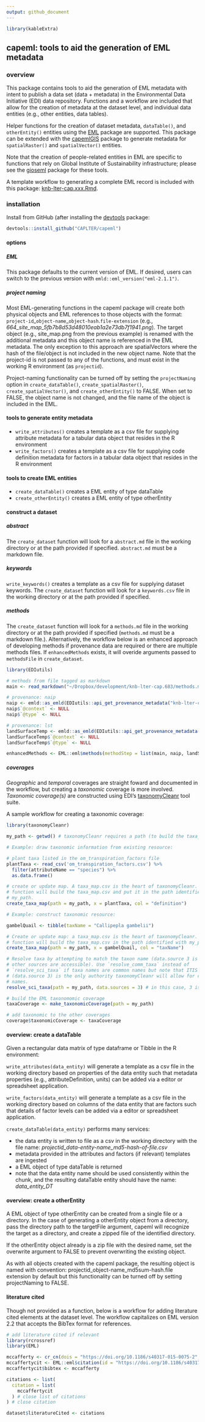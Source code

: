 ```yaml
---
output: github_document
---
```


```r

library(kableExtra)
```

<!-- README.md is generated from README.Rmd. Please edit the latter. -->

## capeml: tools to aid the generation of EML metadata

### overview

This package contains tools to aid the generation of EML metadata with intent to
publish a data set (data + metadata) in the Environmental Data Initiative (EDI)
data repository. Functions and a workflow are included that allow for the
creation of metadata at the dataset level, and individual data entities (e.g.,
other entities, data tables).

Helper functions for the creation of dataset metadata, `dataTable()`, and
`otherEntity()` entities using the [EML](https://docs.ropensci.org/EML/) package
are supported. This package can be extended with the
[capemlGIS](https://github.com/CAPLTER/capemlGIS) package to generate metadata
for `spatialRaster()` and `spatialVector()` entities.

Note that the creation of people-related entities in EML are specific to
functions that rely on Global Institute of Sustainability infrastructure; please
see the [gioseml](https://github.com/CAPLTER/gioseml) package for these tools.

A template workflow to generating a complete EML record is included with this
package:
[knb-lter-cap.xxx.Rmd](https://github.com/CAPLTER/capeml/blob/master/knb-lter-cap.xxx.Rmd).


### installation

Install from GitHub (after installing the
[devtools](https://cran.r-project.org/web/packages/devtools/index.html) package:

```r

devtools::install_github("CAPLTER/capeml")
```

#### options

##### EML

This package defaults to the current version of EML. If desired, users can
switch to the previous version with `emld::eml_version("eml-2.1.1")`.

##### project naming

Most EML-generating functions in the capeml package will create both physical
objects and EML references to those objects with the format:
`project-id`\_`object-name`\_`object-hash`\.`file-extension` (e.g.,
*664_site_map_5fb7b8d53d48010eab1a2e73db7f1941.png*). The target object (e.g.,
site_map.png from the previous example) is renamed with the additional metadata
and this object name is referenced in the EML metadata. The only exception to
this approach are spatialVectors where the hash of the file/object is not
included in the new object name. Note that the project-id is not passed to any
of the functions, and must exist in the working R environment (as `projectid`).

Project-naming functionality can be turned off by setting the `projectNaming`
option in `create_dataTable()`, `create_spatialRaster()`,
`create_spatialVector()`, and `create_otherEntity()` to FALSE. When set to
FALSE, the object name is not changed, and the file name of the object is
included in the EML.

#### tools to generate entity metadata

* `write_attributes()` creates a template as a csv file for supplying attribute
metadata for a tabular data object that resides in the R environment
* `write_factors()` creates a template as a csv file for supplying code
definition metadata for factors in a tabular data object that resides in the R
environment

#### tools to create EML entities

* `create_dataTable()` creates a EML entity of type dataTable
* `create_otherEntity()` creates a EML entity of type otherEntity

#### construct a dataset

##### abstract

The `create_dataset` function will look for a `abstract.md` file in the working
directory or at the path provided if specified. `abstract.md` must be a markdown
file.

##### keywords

`write_keywords()` creates a template as a csv file for supplying dataset
keywords. The `create_dataset` function will look for a `keywords.csv` file in
the working directory or at the path provided if specified.

##### methods

The `create_dataset` function will look for a `methods.md` file in the working
directory or at the path provided if specified (`methods.md` must be a markdown
file.). Alternatively, the workflow below is an enhanced approach of developing
methods if provenance data are required or there are multiple methods files. If
`enhancedMethods` exists, it will overide arguments passed to `methodsFile` in
`create_dataset`.

```r

library(EDIutils)

# methods from file tagged as markdown
main <- read_markdown("~/Dropbox/development/knb-lter-cap.683/methods.md")

# provenance: naip
naip <- emld::as_emld(EDIutils::api_get_provenance_metadata("knb-lter-cap.623.1"))
naip$`@context` <- NULL
naip$`@type` <- NULL

# provenance: lst
landSurfaceTemp <- emld::as_emld(EDIutils::api_get_provenance_metadata("knb-lter-cap.677.1"))
landSurfaceTemp$`@context` <- NULL
landSurfaceTemp$`@type` <- NULL

enhancedMethods <- EML::eml$methods(methodStep = list(main, naip, landSurfaceTemp))

```

##### coverages

*Geographic* and *temporal* coverages are straight foward and
documented in the workflow, but creating a *taxonomic* coverage is more
involved. *Taxonomic coverage(s)* are constructed using EDI's
[taxonomyCleanr](https://github.com/EDIorg/taxonomyCleanr) tool suite.

A sample workflow for creating a taxonomic coverage:

```r

library(taxonomyCleanr)

my_path <- getwd() # taxonomyCleanr requires a path (to build the taxa_map)

# Example: draw taxonomic information from existing resource:

# plant taxa listed in the om_transpiration_factors file
plantTaxa <- read_csv('om_transpiration_factors.csv') %>% 
  filter(attributeName == "species") %>% 
  as.data.frame()

# create or update map. A taxa_map.csv is the heart of taxonomyCleanr. This
# function will build the taxa_map.csv and put it in the path identified with
# my_path.
create_taxa_map(path = my_path, x = plantTaxa, col = "definition") 

# Example: construct taxonomic resource:

gambelQuail <- tibble(taxName = "Callipepla gambelii")

# Create or update map: a taxa_map.csv is the heart of taxonomyCleanr. This
# function will build the taxa_map.csv in the path identified with my_path.
create_taxa_map(path = my_path, x = gambelQuail, col = "taxName") 

# Resolve taxa by attempting to match the taxon name (data.source 3 is ITIS but
# other sources are accessible). Use `resolve_comm_taxa` instead of
# `resolve_sci_taxa` if taxa names are common names but note that ITIS
# (data.source 3) is the only authority taxonomyCleanr will allow for common
# names.
resolve_sci_taxa(path = my_path, data.sources = 3) # in this case, 3 is ITIS

# build the EML taxonomomic coverage
taxaCoverage <- make_taxonomicCoverage(path = my_path)

# add taxonomic to the other coverages
coverage$taxonomicCoverage <- taxaCoverage
```

#### overview: create a dataTable

Given a rectangular data matrix of type dataframe or Tibble in the R
environment:

`write_attributes(data_entity)` will generate a template as a csv file in the
working directory based on properties of the data entity such that metadata
properties (e.g., attributeDefinition, units) can be added via a editor or
spreadsheet application.

`write_factors(data_entity)` will generate a template as a csv file in the
working directory based on columns of the data entity that are factors such that
details of factor levels can be added via a editor or spreadsheet application.

`create_dataTable(data_entity)` performs many services:

* the data entity is written to file as a csv in the working directory with the
file name: *projectid_data-entity-name_md5-hash-of-file.csv*
* metadata provided in the attributes and factors (if relevant) templates are
ingested
* a EML object of type dataTable is returned
* note that the data entity name should be used consistently within the chunk,
and the resulting dataTable entity should have the name: *data_entity_DT*

#### overview: create a otherEntity

A EML object of type otherEntity can be created from a single file or a
directory. In the case of generating a otherEntity object from a directory, pass
the directory path to the targetFile argument, capeml will recognize the target
as a directory, and create a zipped file of the identified directory.

If the otherEntity object already is a zip file with the desired name, set the
overwrite argument to FALSE to prevent overwriting the existing object.

As with all objects created with the capeml package, the resulting object is
named with convention: projectid_object-name_md5sum-hash.file extension by
default but this functionality can be turned off by setting projectNaming to
FALSE.

#### literature cited

Though not provided as a function, below is a workflow for adding literature
cited elements at the dataset level. The workflow capitalizes on EML version 2.2
that accepts the BibTex format for references.

```r

# add literature cited if relevant
library(rcrossref)
library(EML)

mccafferty <- cr_cn(dois = "https://doi.org/10.1186/s40317-015-0075-2", format = "bibtex")
mccaffertycit <- EML::eml$citation(id = "https://doi.org/10.1186/s40317-015-0075-2")
mccaffertycit$bibtex <- mccafferty 

citations <- list(
  citation = list(
    mccaffertycit
  ) # close list of citations
) # close citation

dataset$literatureCited <- citations 

```
